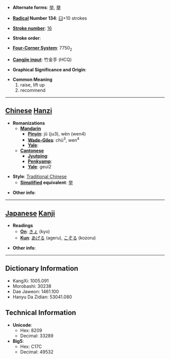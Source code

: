 * '''Alternate forms''': [[举]], [[擧]]

* '''[[Wiktionary:Chinese radical index| Radical]] Number 134''': [[Wiktionary:Chinese radical index 臼|臼]]+10 strokes

* '''[[Wiktionary:Chinese total strokes index|Stroke number]]''': [[Wiktionary:Chinese total strokes index 16|16]]

* '''Stroke order''': 

* '''[[Wiktionary:Chinese four corner index|Four-Corner System]]''': 7750<sub>2</sub>

* '''[[Wiktionary:Chinese Cangjie index|Cangjie input]]''': 竹金手 (HCQ)

* '''Graphical Significance and Origin''': 

* '''Common Meaning'''
*#raise, lift up
*# recommend


----

== [[Chinese]] [[Hanzi]] ==

* '''Romanizations'''
** '''[[Mandarin]]'''
*** '''[[Pinyin]]''': jǔ (ju3), wèn (wen4)
*** '''[[Wade-Giles]]''': chü<sup>3</sup>, wen<sup>4</sup>
*** '''[[Yale]]''': 
** '''[[Cantonese]]'''
*** '''[[Jyutping]]''':
*** '''[[Penkyamp]]''': 
*** '''[[Yale]]''': geui2

* '''Style''': [[Traditional Chinese]] 
** '''[[Simplified Chinese|Simplified]] equivalent''': [[举]]

* '''Other info''': 

----

== [[Japanese]] [[Kanji]] ==

* '''Readings'''
** '''[[On]]''': [[きょ]] (kyo)
** '''[[Kun]]''': [[あげる]] (ageru), [[こぞる]] (kozoru)

* '''Other info''':  

----

== Dictionary Information ==

* KangXi: 1005.091
* Morobashi: 30238
* Dae Jaweon: 1461.100
* Hanyu Da Zidian: 53041.080

== Technical Information ==

* '''Unicode''':
** Hex: 8209
** Decimal: 33289
* '''Big5''':
** Hex: C17C
** Decimal: 49532